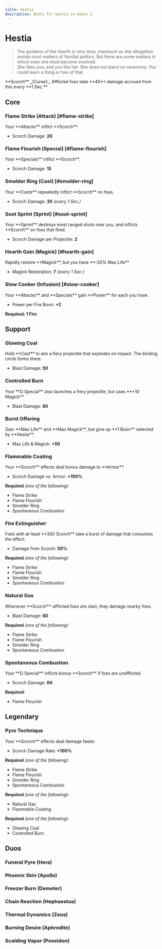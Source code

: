 ```yaml
---
title: Hestia
description: Boons for Hestia in Hades 2.
---
```




# Hestia

> The goddess of the hearth is very wise, inasmuch as she altogether avoids most
> matters of familial politics. But there are some matters in which even she
> must become involved.\
> She likes you, and you like her. She does not stand on ceremony. You could learn
> a thing or two of that.

<Boon className="mt-4">
  **Scorch** _(Curse):_ Afflicted foes take **40** damage accrued from this
  every **1 Sec.**
</Boon>

## Core

### Flame Strike (Attack) [#flame-strike]

<Boon element="fire">
Your **Attacks** inflict **Scorch**.

- Scorch Damage: **20**

</Boon>

### Flame Flourish (Special) [#flame-flourish]

<Boon element="fire">
Your **Specials** inflict **Scorch**.

- Scorch Damage: **15**

</Boon>

### Smolder Ring (Cast) [#smolder-ring]

<Boon element="fire">
Your **Casts** repeatedly inflict **Scorch** on foes.

- Scorch Damage: **30** _(every 1 Sec.)_

</Boon>

### Soot Sprint (Sprint) [#soot-sprint]

<Boon element="fire">
Your **Sprint** destroys most ranged shots near you, and inflicts **Scorch** on foes that fired.

- Scorch Damage per Projectile: **2**

</Boon>

### Hearth Gain (Magick) [#hearth-gain]

<Boon element="fire">
Rapidly restore **Magick**, but you have **-20% Max Life**

- Magick Restoration: **7** _(every 1 Sec.)_

</Boon>

### Slow Cooker (Infusion) [#slow-cooker]

<Boon>
Your **Attacks** and **Specials** gain **Power** for each <IconFire /> you have.

- Power per Fire Boon: **+2**

</Boon>

**Required: 1 Fire**

## Support

### Glowing Coal

<Boon element="fire">
Hold **Cast** to aim a fiery projectile that explodes on impact. The binding circle forms there.

- Blast Damage: **50**

</Boon>

### Controlled Burn

<Boon element="fire">
Your **Ω Special** also launches a fiery projectile, but uses **+10 Magick**

- Blast Damage: **80**

</Boon>

### Burnt Offering

<Boon element="fire">
Gain **Max Life** and **Max Magick**, but give up **1 Boon** selected by **Hestia**.

- Max Life & Magick: **+50**

</Boon>

### Flammable Coating

<Boon element="fire">
Your **Scorch** effects deal bonus damage to **Armor**.

- Scorch Damage vs. Armor: **+100%**

</Boon>

**Required** _(one of the following):_

- Flame Strike
- Flame Flourish
- Smolder Ring
- Spontaneous Combustion

### Fire Extinguisher

<Boon element="fire">
Foes with at least **300 Scorch** take a burst of damage that consumes the effect.

- Damage from Scorch: **50%**

</Boon>

**Required** _(one of the following):_

- Flame Strike
- Flame Flourish
- Smolder Ring
- Spontaneous Combustion

### Natural Gas

<Boon element="fire">
Whenever **Scorch**-afflicted foes are slain, they damage nearby foes.

- Blast Damage: **60**

</Boon>

**Required** _(one of the following):_

- Flame Strike
- Flame Flourish
- Smolder Ring
- Spontaneous Combustion

### Spontaneous Combustion

<Boon element="fire">
Your **Ω Special** inflicts bonus **Scorch** if foes are unafflicted.

- Scorch Damage: **60**

</Boon>

**Required**:

- Flame Flourish

## <TextHighlight type="legendary">Legendary</TextHighlight>

### <TextHighlight type="legendary">Pyro Technique</TextHighlight>

<Boon element="fire">
Your **Scorch** effects deal damage faster.

- Scorch Damage Rate: **+100%**

</Boon>

**Required** _(one of the following):_

- Flame Strike
- Flame Flourish
- Smolder Ring
- Spontaneous Combustion

**Required** _(one of the following):_

- Natural Gas
- Flammable Coating

**Required** _(one of the following):_

- Glowing Coal
- Controlled Burn

## <TextHighlight type="duo">Duos</TextHighlight>

### <TextHighlight type="duo">Funeral Pyre</TextHighlight> (Hera)

<FuneralPyre />

### <TextHighlight type="duo">Phoenix Skin</TextHighlight> (Apollo)

<PhoenixSkin />

### <TextHighlight type="duo">Freezer Burn</TextHighlight> (Demeter)

<FreezerBurn />

### <TextHighlight type="duo">Chain Reaction</TextHighlight> (Hephaestus)

<ChainReaction />

### <TextHighlight type="duo">Thermal Dynamics</TextHighlight> (Zeus)

<ThermalDynamics />

### <TextHighlight type="duo">Burning Desire</TextHighlight> (Aphrodite)

<BurningDesire />

### <TextHighlight type="duo">Scalding Vapor</TextHighlight> (Poseidon)

<ScaldingVapor />
